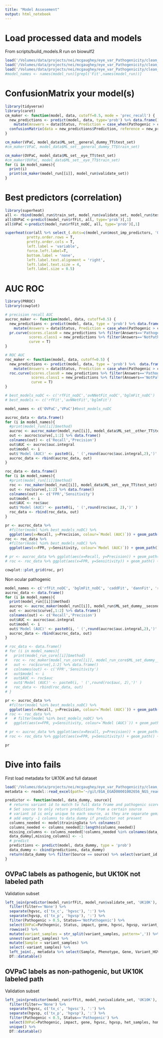 ```yaml
---
title: "Model Assesement"
output: html_notebook
---
```

# Load processed data and models
From scripts/build_models.R run on biowulf2
```r
load('/Volumes/data/projects/nei/mcgaughey/eye_var_Pathogenicity/clean_data/model_data.Rdata')
load('/Volumes/data/projects/nei/mcgaughey/eye_var_Pathogenicity/clean_data/VPaC_RF.Rdata')
load('/Volumes/data/projects/nei/mcgaughey/eye_var_Pathogenicity/clean_data/OVPaC_RF.Rdata')
#model_names <- names(model_run)[grepl('Fit',names(model_run))]
```


# ConfusionMatrix your model(s)
```r
library(tidyverse)
library(caret)
cm_maker <- function(model, data, cutoff=0.5, mode = 'prec_recall') {
  new_predictions <- predict(model, data, type='prob') %>% data.frame() %>% 
    mutate(Answers = data$Status, Prediction = case_when(Pathogenic > cutoff ~ 'Pathogenic', TRUE ~ 'NotPathogenic'))
  confusionMatrix(data = new_predictions$Prediction, reference = new_predictions$Answers, mode= mode)
}

cm_maker(VPaC, model_data$ML_set__general_dummy_TT$test_set)
#cm_maker(VPaC, model_data$ML_set__general_dummy_TT$train_set)

cm_maker(OVPaC, model_data$ML_set__eye_TT$test_set)
#cm_maker(OVPaC, model_data$ML_set__eye_TT$train_set)
for (i in model_names){
  print(i)
  print(cm_maker(model_run[[i]], model_run$validate_set))
}
```

# Best predictors (correlation)
```r
library(superheat)
all <- rbind(model_run$train_set, model_run$validate_set, model_run$test_set)
all$OVPaC <-predict(model_run$rfFit, all, type='prob')[,1]
all$VPaC <-predict(model_run$rfFit_noDC, all, type='prob')[,1]

superheat(cor(all %>% select_(.dots=c(model_run$most_imp_predictors, 'OVPaC', 'VPaC'))), 
          pretty.order.rows = T, 
          pretty.order.cols = T, 
          left.label = 'variable', 
          force.left.label=T, 
          bottom.label = 'none', 
          left.label.text.alignment = 'right', 
          left.label.text.size = 4, 
          left.label.size = 0.5)
```

# AUC ROC
```r
library(PRROC)
library(cowplot)

# precision recall AUC
aucroc_maker <- function(model, data, cutoff=0.5) {
  new_predictions <- predict(model, data, type = 'prob') %>% data.frame() %>% 
    mutate(Answers = data$Status, Prediction = case_when(Pathogenic > cutoff ~ 'Pathogenic', TRUE ~ 'NotPathogenic'))
  pr.curve(scores.class0 = new_predictions %>% filter(Answers=='Pathogenic') %>% pull(Pathogenic),
           scores.class1 = new_predictions %>% filter(Answers=='NotPathogenic') %>% pull(Pathogenic),
           curve = T)
}

# ROC AUC
roc_maker <- function(model, data, cutoff=0.5) {
  new_predictions <- predict(model, data, type = 'prob') %>%  data.frame() %>% 
    mutate(Answers = data$Status, Prediction = case_when(Pathogenic > cutoff ~ 'Pathogenic', TRUE ~ 'NotPathogenic'))
  roc.curve(scores.class0 = new_predictions %>% filter(Answers=='Pathogenic') %>% pull(Pathogenic),
            scores.class1 = new_predictions %>% filter(Answers=='NotPathogenic') %>% pull(Pathogenic),
            curve = T)
}

# best_models_noDC <- c('rfFit_noDC','avNNetFit_noDC','bglmFit_noDC')
# best_models <- c('rfFit','avNNetFit','bglmFit')

model_names <- c('OVPaC','VPaC')#best_models_noDC

aucroc_data <- data.frame()
for (i in model_names){
  #print(model_run[[i]]$method)
  aucroc <- aucroc_maker(model_run[[i]], model_data$ML_set__other_TT$test_set)
  out <- aucroc$curve[,1:2] %>% data.frame()
  colnames(out) <- c('Recall','Precision')
  out$AUC <- aucroc$auc.integral
  out$model <- i
  out$'Model (AUC)' <- paste0(i, ' (',round(aucroc$auc.integral,2),')' )
  aucroc_data <- rbind(aucroc_data, out)
}

roc_data <- data.frame()
for (i in model_names){
  #print(model_run[[i]]$method)
  roc <- roc_maker(model_run[[i]], model_data$ML_set__eye_TT$test_set)
  out <- roc$curve[,1:2] %>% data.frame()
  colnames(out) <- c('FPR','Sensitivity')
  out$model <- i
  out$AUC <- roc$auc
  out$'Model (AUC)' <- paste0(i, ' (',round(roc$auc, 2),')' )
  roc_data <- rbind(roc_data, out)
}

pr <- aucroc_data %>% 
  #filter(model %in% best_models_noDC) %>% 
  ggplot(aes(x=Recall, y=Precision, colour=`Model (AUC)`)) + geom_path() + theme_minimal() + ggtitle('Precision Recall Curve') + ggsci::scale_colour_aaas()
roc <- roc_data %>% 
  #filter(model %in% best_models_noDC) %>% 
  ggplot(aes(x=FPR, y=Sensitivity, colour=`Model (AUC)`)) + geom_path() + theme_minimal()  + ggtitle('ROC')+ ggsci::scale_colour_aaas()

# pr <- aucroc_data %>% ggplot(aes(x=Recall, y=Precision)) + geom_path() + theme_minimal() + ggtitle('Precision Recall Curve')
# roc <- roc_data %>% ggplot(aes(x=FPR, y=Sensitivity)) + geom_path() + theme_minimal()  + ggtitle('ROC')

cowplot::plot_grid(roc, pr)
```

Non ocular pathogenic
```r
model_names <- c('rfFit_noDC', 'bglmFit_noDC', 'caddFit', 'dannFit', 'revelFit')
aucroc_data <- data.frame()
for (i in model_names){
  print(model_run[[i]]$method)
  aucroc <- aucroc_maker(model_run[[i]], model_run$ML_set_dummy__secondary)
  out <- aucroc$curve[,1:2] %>% data.frame()
  colnames(out) <- c('Recall','Precision')
  out$AUC <- aucroc$auc.integral
  out$model <- i
  out$'Model (AUC)' <- paste0(i, ' (',round(aucroc$auc.integral,2),')' )
  aucroc_data <- rbind(aucroc_data, out)
}

# roc_data <- data.frame()
# for (i in model_names){
#   print(model_run_core[[i]]$method)
#   roc <- roc_maker(model_run_core[[i]], model_run_core$ML_set_dummy__secondary)
#   out <- roc$curve[,1:2] %>% data.frame()
#   colnames(out) <- c('FPR','Sensitivity')
#   out$model <- i
#   out$AUC <- roc$auc
#   out$'Model (AUC)' <- paste0(i, ' (',round(roc$auc, 2),')' )
#   roc_data <- rbind(roc_data, out)
# }

pr <- aucroc_data %>% 
  #filter(model %in% best_models_noDC) %>% 
  ggplot(aes(x=Recall, y=Precision, colour=`Model (AUC)`)) + geom_path() + theme_minimal() + ggtitle('Precision Recall Curve') + ggsci::scale_colour_aaas()
# roc <- roc_data %>% 
#   # filter(model %in% best_models_noDC) %>% 
#   ggplot(aes(x=FPR, y=Sensitivity, colour=`Model (AUC)`)) + geom_path() + theme_minimal()  + ggtitle('ROC')+ ggsci::scale_colour_aaas()

# pr <- aucroc_data %>% ggplot(aes(x=Recall, y=Precision)) + geom_path() + theme_minimal() + ggtitle('Precision Recall Curve')
# roc <- roc_data %>% ggplot(aes(x=FPR, y=Sensitivity)) + geom_path() + theme_minimal()  + ggtitle('ROC')

pr
```


# Dive into fails
First load metadata for UK10K and full dataset
```r
load('/Volumes/data/projects/nei/mcgaughey/eye_var_Pathogenicity/clean_data/uk10k_gemini_rare_variants.Rdata')
metadata <- readxl::read_excel(path='~/git/EGA_EGAD00001002656_NGS_reanalyze/data/1-s2.0-S0002929716305274-mmc3.xlsx') %>% mutate(Sample=Patient)

predictor <- function(model, data_dummy, source){
  # returns variant id to match to full data frame and pathogenic score
  # Set source to only return predictions from a certain source
  # variant id is only unique to each source, as they are separate gemini db
  # add empty -1 columns to data_dummy if predictor not present
  columns_needed <- model$trainingData %>% colnames()
  columns_needed <- columns_needed[2:length(columns_needed)]
  missing_columns <- columns_needed[!columns_needed %in% colnames(data_dummy)]
  data_dummy[,missing_columns] <- -1
  # predict
  predictions <- predict(model, data_dummy, type = 'prob')
  data_dummy <- cbind(predictions, data_dummy)
  return(data_dummy %>% filter(Source == source) %>% select(variant_id, Pathogenic))
}
```

## OVPaC labels as pathogenic, but UK10K not labeled path
Validation subset
```r

left_join(predictor(model_run$rfFit, model_run$validate_set, 'UK10K'), uk10k_gemini_rare_variants) %>% 
  filter(filter=='None') %>% 
  separate(hgvsc, c('tx_c', 'hgvsc'), ':') %>% 
  separate(hgvsp, c('tx_p', 'hgvsp'), ':') %>% 
  filter(Pathogenic > 0.5, Status=='NotPathogenic') %>% 
  select(OVPaC=Pathogenic, Status, impact, gene, hgvsc, hgvsp, variant_samples, het_samples, hom_alt_samples, cadd_phred, revel, gno_ac_all, ac_exac_all, exac_num_hom_alt) %>% 
  rowwise() %>% 
  mutate(variant_samples = str_split(variant_samples, pattern=',')) %>% 
  unnest(variant_samples) %>% 
  mutate(Sample = variant_samples) %>% 
  select(-variant_samples) %>% 
  left_join(., metadata %>% select(Sample, Phenotype, Gene, Variant_HGVSp)) %>% 
  DT::datatable()
```

## OVPaC labels as non-pathogenic, but UK10K labeled path
Validation subset
```r

left_join(predictor(model_run$rfFit, model_run$validate_set, 'UK10K'), uk10k_gemini_rare_variants) %>% 
  filter(filter=='None') %>% 
  separate(hgvsc, c('tx_c', 'hgvsc'), ':') %>% 
  separate(hgvsp, c('tx_p', 'hgvsp'), ':') %>% 
  filter(Pathogenic < 0.5, Status=='Pathogenic') %>% 
  select(OVPaC=Pathogenic, impact, gene, hgvsc, hgvsp, het_samples, hom_alt_samples, cadd_phred, revel, linsight, ac_exac_all, exac_num_hom_alt, hgmd_overlap, clin_sig) %>% 
  unique() %>% 
  DT::datatable()
 
```
